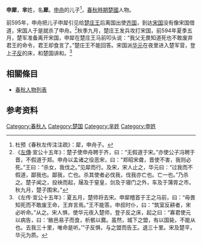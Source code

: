 {{模板:Infobox 先秦人物
|名稱=申犀
|姓=[[芈姓|芈]]
|氏=[[申氏|申]]
|名=犀
|字=
|别名=
|别字=
|諡号=
|官位=
|時代=春秋
|國家=[[楚國|楚國]]
|出生日期=
|逝世日期=
|父=[[申舟|申舟]]
|子女=
}}
'''申犀'''，'''芈'''姓，名'''犀'''。[[申舟|申舟]]的儿子<ref>杜预《春秋左传注注疏》：犀，申舟子。</ref>，[[春秋時期|春秋時期]][[楚國|楚國]]人物。

前595年，申舟把儿子申犀引见给[[楚庄王|楚庄王]]后离国出使[[齐国|齐国]]，到达[[宋国|宋国]]没有像宋国借道，宋国人于是就杀了申舟。<ref>《[[左傳|左傳]]·宣公十五年》：楚子使申舟聘于齐，曰：“无假道于宋。”亦使公子冯聘于晋，不假道于郑。申舟以孟诸之役恶宋，曰：“郑昭宋聋，晋使不害，我则必死。”王曰：“杀女，我伐之。”见犀而行。及宋，宋人止之，华元曰：“过我而不假道，鄙我也。鄙我，亡也。杀其使者必伐我，伐我亦亡也。亡一也。”乃杀之。楚子闻之，投袂而起，屦及于窒皇，剑及于寝门之外，车及于蒲胥之市。秋九月，楚子围宋。”</ref>秋季九月，楚庄王发兵攻打宋国，前594年夏季五月，楚军准备离开宋国，申犀在楚庄王马前叩头说：“我父无畏知道死也不敢废弃君王的命令，君王却食言了。”楚庄王不能回答。宋国派[[华元|华元]]在夜里进入楚军营，登上[[子反|子反]]的床，和楚国讲和。<ref>《左传·宣公十五年》：夏五月，楚师将去宋。申犀稽首于王之马前，曰：“毋畏知死而不敢废王命，王弃言焉。”王不能答。申叔时仆，曰：“筑室反耕者，宋必听命。”从之。宋人惧，使华元夜入楚师，登子反之床，起之曰：“寡君使元以病告，曰：‘敝邑易子而食，析骸以爨。虽然，城下之盟，有以国毙，不能从也。去我三十里，唯命是听。’”子反惧，与之盟而告王。退三十里。宋及楚平，华元为质。</ref>


== 相關條目 ==
*[[春秋人物列表|春秋人物列表]]

==参考资料==
{{reflist|2}}

[[Category:春秋人|Category:春秋人]]
[[Category:楚国|Category:楚国]]
[[Category:芈姓|Category:芈姓]]
[[Category:申姓|Category:申姓]]
